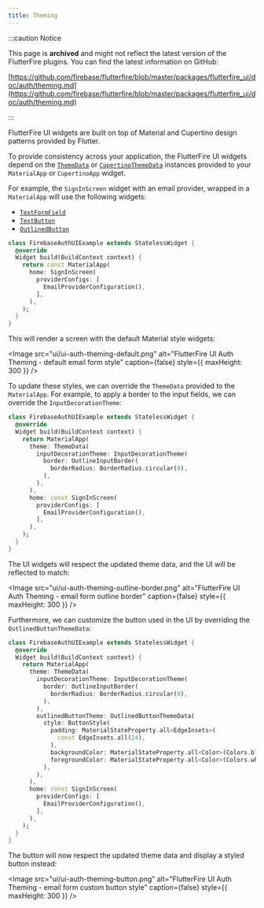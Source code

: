 ```yaml
---
title: Theming
---
```


:::caution Notice

This page is **archived** and might not reflect the latest version of the
FlutterFire plugins. You can find the latest information on GitHub:

[https://github.com/firebase/flutterfire/blob/master/packages/flutterfire_ui/doc/auth/theming.md](https://github.com/firebase/flutterfire/blob/master/packages/flutterfire_ui/doc/auth/theming.md)

:::

FlutterFire UI widgets are built on top of Material and Cupertino design patterns provided by Flutter.

To provide consistency across your application, the FlutterFire UI widgets depend on the [`ThemeData`](https://api.flutter.dev/flutter/material/ThemeData-class.html)
or [`CupertinoThemeData`](https://api.flutter.dev/flutter/cupertino/CupertinoThemeData-class.html) instances provided to your `MaterialApp` or `CupertinoApp` widget. 

For example, the `SignInScreen` widget with an email provider, wrapped in a `MaterialApp` will use the following widgets:

- [`TextFormField`](https://api.flutter.dev/flutter/material/TextFormField-class.html)
- [`TextButton`](https://api.flutter.dev/flutter/material/TextButton-class.html)
- [`OutlinedButton`](https://api.flutter.dev/flutter/material/OutlinedButton-class.html)

```dart
class FirebaseAuthUIExample extends StatelessWidget {
  @override
  Widget build(BuildContext context) {
    return const MaterialApp(
      home: SignInScreen(
        providerConfigs: [
          EmailProviderConfiguration(),
        ],
      ),
    );
  }
}
```

This will render a screen with the default Material style widgets:

<Image
  src="ui/ui-auth-theming-default.png"
  alt="FlutterFire UI Auth Theming - default email form style"
  caption={false}
  style={{ maxHeight: 300 }}
/>

To update these styles, we can override the `ThemeData` provided to the `MaterialApp`. For example, to apply a border to the input fields, 
we can override the `InputDecorationTheme`:

```dart
class FirebaseAuthUIExample extends StatelessWidget {
  @override
  Widget build(BuildContext context) {
    return MaterialApp(
      theme: ThemeData(
        inputDecorationTheme: InputDecorationTheme(
          border: OutlineInputBorder(
            borderRadius: BorderRadius.circular(8),
          ),
        ),
      ),
      home: const SignInScreen(
        providerConfigs: [
          EmailProviderConfiguration(),
        ],
      ),
    );
  }
}
```

The UI widgets will respect the updated theme data, and the UI will be reflected to match:

<Image
  src="ui/ui-auth-theming-outline-border.png"
  alt="FlutterFire UI Auth Theming - email form outline border"
  caption={false}
  style={{ maxHeight: 300 }}
/>

Furthermore, we can customize the button used in the UI by overriding the `OutlinedButtonThemeData`:

```dart
class FirebaseAuthUIExample extends StatelessWidget {
  @override
  Widget build(BuildContext context) {
    return MaterialApp(
      theme: ThemeData(
        inputDecorationTheme: InputDecorationTheme(
          border: OutlineInputBorder(
            borderRadius: BorderRadius.circular(8),
          ),
        ),
        outlinedButtonTheme: OutlinedButtonThemeData(
          style: ButtonStyle(
            padding: MaterialStateProperty.all<EdgeInsets>(
              const EdgeInsets.all(24),
            ),
            backgroundColor: MaterialStateProperty.all<Color>(Colors.blue),
            foregroundColor: MaterialStateProperty.all<Color>(Colors.white),
          ),
        ),
      ),
      home: const SignInScreen(
        providerConfigs: [
          EmailProviderConfiguration(),
        ],
      ),
    );
  }
}
```

The button will now respect the updated theme data and display a styled button instead:

<Image
  src="ui/ui-auth-theming-button.png"
  alt="FlutterFire UI Auth Theming - email form custom button style"
  caption={false}
  style={{ maxHeight: 300 }}
/>

